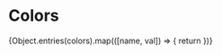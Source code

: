 

<Meta title="Color Palette" />

# Colors

<ColorPalette>
{Object.entries(colors).map(([name, val]) => {
   return <ColorItem key={name} title={name} colors={[val]} />
})}
</ColorPalette>
 